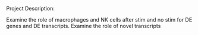 Project Description:

Examine the role of macrophages and NK cells after stim and no stim for DE genes and DE transcripts. Examine the role of novel transcripts 

